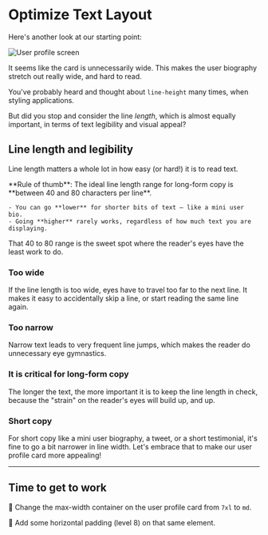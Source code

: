 # Optimize Text Layout

Here's another look at our starting point:

![User profile screen](/user-profile-starting-point.png)

It seems like the card is unnecessarily wide. This makes the user biography stretch out really wide, and hard to read.

You've probably heard and thought about `line-height` many times, when styling applications.

But did you stop and consider the line _length_, which is almost equally important, in terms of text legibility and visual appeal?

## Line length and legibility

Line length matters a whole lot in how easy (or hard!) it is to read text.

<callout-info>
	**Rule of thumb**: The ideal line length range for long-form copy is **between 40 and 80 characters per line**.

    - You can go **lower** for shorter bits of text — like a mini user bio.
    - Going **higher** rarely works, regardless of how much text you are
    displaying.

</callout-info>

That 40 to 80 range is the sweet spot where the reader's eyes have the least work to do.

### Too wide

If the line length is too wide, eyes have to travel too far to the next line. It makes it easy to accidentally skip a line, or start reading the same line again.

### Too narrow

Narrow text leads to very frequent line jumps, which makes the reader do unnecessary eye gymnastics.

### It is critical for long-form copy

The longer the text, the more important it is to keep the line length in check, because the "strain" on the reader's eyes will build up, and up.

### Short copy

For short copy like a mini user biography, a tweet, or a short testimonial, it's fine to go a bit narrower in line width. Let's embrace that to make our user profile card more appealing!

---

## Time to get to work

🐨 Change the max-width container on the user profile card from `7xl` to `md`.

🐨 Add some horizontal padding (level 8) on that same element.
